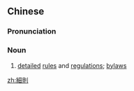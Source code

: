 {{also|细则}}
==Chinese==
{{zh-forms|s=细则}}

===Pronunciation===
{{zh-pron
|m=xìzé
|h=pfs=se-chet
|mn=zz,kh:sè-chek/tp:sòe-chek
|cat=n
}}

===Noun===
{{zh-noun}}

# [[detailed]] [[rule]]s and [[regulation]]s; [[bylaw]]s

[[zh:細則]]